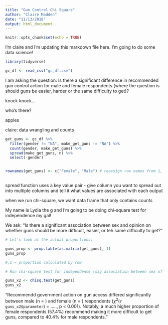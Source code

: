 ```yaml
---
title: "Gun Control Chi Square"
author: "Claire Madden"
date: "11/13/2018"
output: html_document
---
```


```r
knitr::opts_chunk$set(echo = TRUE)
```

I'm claire and I'm updating this markdown file here.
I'm going to do some data science! 


```r

library(tidyverse)

gc_df <- read_csv("gc_df.csv")

```

I am asking the question: Is there a significant difference in recommended gun control action for male and female respondents (where the question is should guns be easier, harder or the same difficulty to get)?

knock knock... 

who's there?

apples

claire: data wrangling and counts

```r


get_guns <- gc_df %>% 
  filter(gender != "NA", make_get_guns != "NA") %>% 
  count(gender, make_get_guns) %>% 
  spread(make_get_guns, n) %>% 
  select(-gender)


rownames(get_guns) <- c("Female", "Male") # reassign row names from 1, 2 to be more informative Female and Male
  

```

spread function uses a key value pair - give column you want to spread out into multiple columns and tell it what values are associated with each output

when we run chi-square, we want data frame that only contains counts 


My name is Lydia the g and I'm going to be doing chi-square test for independence my gal! 


We ask: "Is there a significant association between sex and opinion on whether guns should be more difficult, easier, or teh same difficulty to get?"

```r

# Let's look at the actual proportions:

guns_prop <- prop.table(as.matrix(get_guns), 1)
guns_prop 

#,1 = proportion calculated by row 

# Run chi-square test for independence (sig association between sex of respondents and relationship with guns?)

guns_x2 <- chisq.test(get_guns)
guns_x2

```


"Recommendd government action on gun access differed significantly between male (n = ) and female (n = ) respondents ($\chi^2$(`r guns_x2$parameter`) = ....., p < 0.001). Notably, a much higher proportion of female respondents (57.4%) recommend making it more difficult to get guns, compared to 40.4% for male respondents."